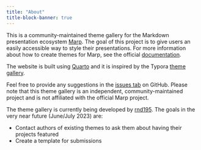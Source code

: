```yaml
---
title: "About"
title-block-banner: true
---
```


This is a community-maintained theme gallery for the Markdown presentation ecosystem [Marp](https://marp.app/). The goal of this project is to give users an easily accessible way to style their presentations. For more information about how to create themes for Marp, see the official [documentation](https://marpit.marp.app/theme-css).

The website is built using [Quarto](https://quarto.org/) and it is inspired by the Typora [theme gallery](https://theme.typora.io/).

Feel free to provide any suggestions in the [issues tab](https://github.com/rnd195/marp-community-themes/issues) on GitHub. Please note that this theme gallery is an independent, community-maintained project and is not affiliated with the official Marp project.

The theme gallery is currently being developed by [rnd195](https://github.com/rnd195/). The goals in the very near future (June/July 2023) are:

- Contact authors of existing themes to ask them about having their projects featured
- Create a template for submissions
